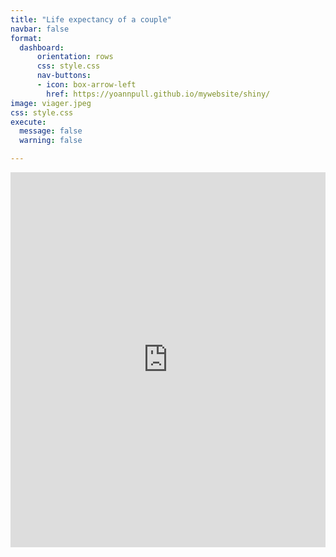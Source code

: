 ```yaml
--- 
title: "Life expectancy of a couple"
navbar: false
format: 
  dashboard:
      orientation: rows
      css: style.css
      nav-buttons:
      - icon: box-arrow-left
        href: https://yoannpull.github.io/mywebsite/shiny/
image: viager.jpeg
css: style.css
execute: 
  message: false
  warning: false

--- 
```


<!-- ~/Desktop/personal_website/personal_website/shiny/Life expectancy of a couple/index.qmd -->
<iframe src="https://yoannpull.shinyapps.io/Esperance_Viager/" width="100%" height="600px" frameborder="0"></iframe>


